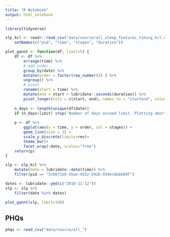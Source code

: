```yaml
---
title: "R Notebook"
output: html_notebook
---
```


```r
library(tidyverse)
```

```r
slp_kcl <- readr::read_csv("data/source/all_sleep_features_timing_kcl.csv") %>% 
    setNames(c("pid", "time", "stages", "duration"))
```

```r
plot_gannt <- function(df, limit=5) {
    df <- df %>% 
        arrange(time) %>%
        # add order
        group_by(date) %>% 
        mutate(order = factor(row_number()) ) %>% 
        ungroup() %>% 
        # pivot
        rename(start = time) %>% 
        mutate(end = start + lubridate::seconds(duration)) %>% 
        pivot_longer(cols = c(start, end), names_to = "startend", values_to = "time")
    
    n_days <- length(unique(df$date))
    if (n_days>limit) stop('Number of days exceed limit. Plotting aborted.')
    
    p <- df %>%
        ggplot(aes(x = time, y = order, col = stages)) +
        geom_line(size = 3) +
        scale_y_discrete(limits=rev)+
        theme_bw()+
        facet_wrap(~date, scales="free")
    return(p)
}
```


```r

slp <- slp_kcl %>% 
    mutate(date = lubridate::date(time)) %>% 
    filter(pid == "3c6671b8-45ae-4552-b92b-934ec6bbb89f") 

dates <- lubridate::ymd(c("2018-11-12"))
slp <- slp %>% 
    filter(date %in% dates)

plot_gannt(slp, limit=100)

```



## PHQs

```r
phqs <- read_csv("data/source/all_")
```

